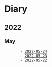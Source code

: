 = Diary =
== 2022 ==

=== May ===
        - [[2022-05-24]]
        - [[2022-05-23]]
        - [[2022-05-22]]
